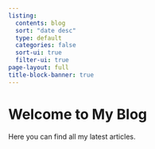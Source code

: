 ```yaml
---
listing:
  contents: blog
  sort: "date desc"
  type: default
  categories: false
  sort-ui: true
  filter-ui: true
page-layout: full
title-block-banner: true
---
```


# Welcome to My Blog

Here you can find all my latest articles.